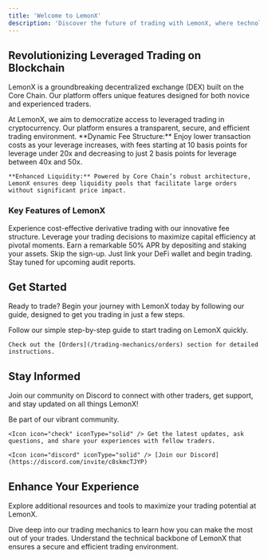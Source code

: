 ```yaml
---
title: 'Welcome to LemonX'
description: 'Discover the future of trading with LemonX, where technology meets liquidity.'
---
```


## Revolutionizing Leveraged Trading on Blockchain

LemonX is a groundbreaking decentralized exchange (DEX) built on the Core Chain. Our platform offers unique features designed for both novice and experienced traders.

<AccordionGroup>
  <Accordion title="Our Vision" icon="eye">
    At LemonX, we aim to democratize access to leveraged trading in cryptocurrency. Our platform ensures a transparent, secure, and efficient trading environment.
  </Accordion>
  <Accordion title="Unique Selling Propositions" icon="star">
    **Dynamic Fee Structure:** Enjoy lower transaction costs as your leverage increases, with fees starting at 10 basis points for leverage under 20x and decreasing to just 2 basis points for leverage between 40x and 50x.

    **Enhanced Liquidity:** Powered by Core Chain’s robust architecture, LemonX ensures deep liquidity pools that facilitate large orders without significant price impact.
  </Accordion>
</AccordionGroup>

### Key Features of LemonX

<CardGroup>
  <Card title="Fees" icon="wallet">
    Experience cost-effective derivative trading with our innovative fee structure.
  </Card>
  <Card title="50x Leverage" icon="arrow-trend-up">
    Leverage your trading decisions to maximize capital efficiency at pivotal moments.
  </Card>
  <Card title="Stake & Earn" icon="money-bill-trend-up">
    Earn a remarkable 50% APR by depositing and staking your assets.
  </Card>
  <Card title="Secure & Seamless" icon="lock">
    Skip the sign-up. Just link your DeFi wallet and begin trading. Stay tuned for upcoming audit reports.
  </Card>
</CardGroup>

## Get Started

Ready to trade? Begin your journey with LemonX today by following our guide, designed to get you trading in just a few steps.

<AccordionGroup>
  <Accordion title="Trading Guide" icon="rocket">
    Follow our simple step-by-step guide to start trading on LemonX quickly. 

    Check out the [Orders](/trading-mechanics/orders) section for detailed instructions.
  </Accordion>
</AccordionGroup>

## Stay Informed

Join our community on Discord to connect with other traders, get support, and stay updated on all things LemonX!

<AccordionGroup>
  <Accordion title="Join Our Community" icon="users">
    <Icon icon="check" iconType="solid" /> Be part of our vibrant community. 

    <Icon icon="check" iconType="solid" /> Get the latest updates, ask questions, and share your experiences with fellow traders. 
    
    <Icon icon="discord" iconType="solid" /> [Join our Discord](https://discord.com/invite/c8skmcTJYP)
  </Accordion>
</AccordionGroup>

## Enhance Your Experience

Explore additional resources and tools to maximize your trading potential at LemonX.

<CardGroup>
  <Card title="Explore Trading Mechanics" icon="gear" href="/trading-mechanics">
    Dive deep into our trading mechanics to learn how you can make the most out of your trades.
  </Card>
  <Card title="Technical Overview" icon="microchip" href="/technical-overview">
    Understand the technical backbone of LemonX that ensures a secure and efficient trading environment.
  </Card>
</CardGroup>
